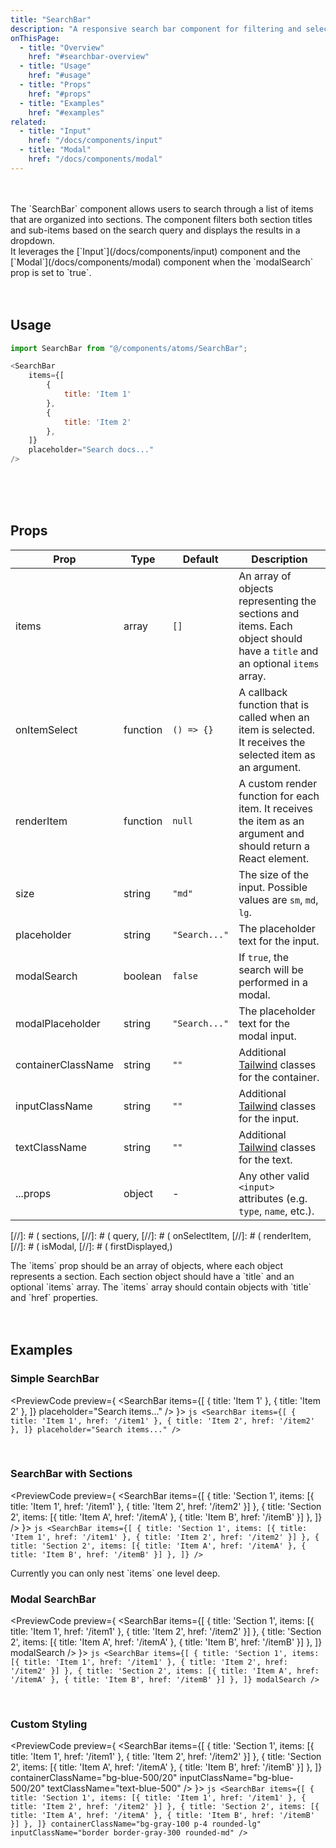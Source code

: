 ```yaml
---
title: "SearchBar"
description: "A responsive search bar component for filtering and selecting items from a list organized into sections."
onThisPage:
  - title: "Overview"
    href: "#searchbar-overview"
  - title: "Usage"
    href: "#usage"
  - title: "Props"
    href: "#props"
  - title: "Examples"
    href: "#examples"
related:
  - title: "Input"
    href: "/docs/components/input"
  - title: "Modal"
    href: "/docs/components/modal"
---
```


<div id="searchbar-overview" />

<br/>

<div className="flex justify-center mb-4">
    <ClientSideSearchBar items={[
        { title: 'Section 1', items: [{ title: 'Item 1', href: '/item1' }, { title: 'Item 2', href: '/item2' }] },
        { title: 'Section 2', items: [{ title: 'Item A', href: '/itemA' }, { title: 'Item B', href: '/itemB' }] },
    ]} placeholder="Search docs..." />
</div>

<br/>

<div>
    The `SearchBar` component allows users to search through a list of items that are organized into sections. The component filters both section titles and sub-items based on the search query and displays the results in a dropdown.
</div>

<Info>
    It leverages the [`Input`](/docs/components/input) component and the [`Modal`](/docs/components/modal) component when the `modalSearch` prop is set to `true`.
</Info>

<br/>
<br/>
<br/>
<Divider />

<div id="usage" />

## Usage

```js
import SearchBar from "@/components/atoms/SearchBar";

<SearchBar
    items={[
        {
            title: 'Item 1'
        },
        {
            title: 'Item 2'
        },
    ]}
    placeholder="Search docs..."
/>
```

<br/>
<br/>
<br/>
<Divider />

<div id="props" />

## Props

| **Prop**           | **Type** | **Default**   | **Description**                                                                                                           |
|--------------------|----------|---------------|---------------------------------------------------------------------------------------------------------------------------|
| items              | array    | `[]`          | An array of objects representing the sections and items. Each object should have a `title` and an optional `items` array. |
| onItemSelect       | function | `() => {}`    | A callback function that is called when an item is selected. It receives the selected item as an argument.                |
| renderItem         | function | `null`        | A custom render function for each item. It receives the item as an argument and should return a React element.            |
| size               | string   | `"md"`        | The size of the input. Possible values are `sm`, `md`, `lg`.                                                              |
| placeholder        | string   | `"Search..."` | The placeholder text for the input.                                                                                       |
| modalSearch        | boolean  | `false`       | If `true`, the search will be performed in a modal.                                                                       |
| modalPlaceholder   | string   | `"Search..."` | The placeholder text for the modal input.                                                                                 |
| containerClassName | string   | `""`          | Additional [Tailwind](https://tailwindcss.com) classes for the container.                                                 |
| inputClassName     | string   | `""`          | Additional [Tailwind](https://tailwindcss.com) classes for the input.                                                     |
| textClassName      | string   | `""`          | Additional [Tailwind](https://tailwindcss.com) classes for the text.                                                      |
| ...props           | object   | -             | Any other valid <code>&lt;input&gt;</code>  attributes (e.g. `type`, `name`, etc.).                                       |

[//]: # (    sections,
[//]: # (    query,
[//]: # (    onSelectItem,
[//]: # (    renderItem,
[//]: # (    isModal,
[//]: # (    firstDisplayed,)

<Tip>
    The `items` prop should be an array of objects, where each object represents a section. Each section object should have a `title` and an optional `items` array. The `items` array should contain objects with `title` and `href` properties.
</Tip>

<br/>
<br/>
<br/>
<Divider />

<div id="examples" />

## Examples

### Simple SearchBar
<PreviewCode preview={
    <SearchBar
        items={[
            {
                title: 'Item 1'
            },
            {
                title: 'Item 2'
            },
        ]}
        placeholder="Search items..."
    />
}>
    ```js
    <SearchBar
        items={[
            {
                title: 'Item 1',
                href: '/item1'
            },
            {
                title: 'Item 2',
                href: '/item2'
            },
        ]}
        placeholder="Search items..."
    />
    ```
</PreviewCode>

<br />

### SearchBar with Sections

<PreviewCode preview={
    <SearchBar
        items={[
            { title: 'Section 1', items: [{ title: 'Item 1', href: '/item1' }, { title: 'Item 2', href: '/item2' }] },
            { title: 'Section 2', items: [{ title: 'Item A', href: '/itemA' }, { title: 'Item B', href: '/itemB' }] },
        ]}
    />
}>
    ```js
    <SearchBar
        items={[
            { title: 'Section 1', items: [{ title: 'Item 1', href: '/item1' }, { title: 'Item 2', href: '/item2' }] },
            { title: 'Section 2', items: [{ title: 'Item A', href: '/itemA' }, { title: 'Item B', href: '/itemB' }] },
        ]}
    />
    ```
</PreviewCode>

<Caution>
    Currently you can only nest `items` one level deep.
</Caution>

<br />

### Modal SearchBar
<PreviewCode preview={
    <SearchBar
        items={[
            { title: 'Section 1', items: [{ title: 'Item 1', href: '/item1' }, { title: 'Item 2', href: '/item2' }] },
            { title: 'Section 2', items: [{ title: 'Item A', href: '/itemA' }, { title: 'Item B', href: '/itemB' }] },
        ]}
        modalSearch
    />
}>
    ```js
    <SearchBar
        items={[
            { title: 'Section 1', items: [{ title: 'Item 1', href: '/item1' }, { title: 'Item 2', href: '/item2' }] },
            { title: 'Section 2', items: [{ title: 'Item A', href: '/itemA' }, { title: 'Item B', href: '/itemB' }] },
        ]}
        modalSearch
    />
    ```
</PreviewCode>

<br />

### Custom Styling
<PreviewCode preview={
    <SearchBar
        items={[
            { title: 'Section 1', items: [{ title: 'Item 1', href: '/item1' }, { title: 'Item 2', href: '/item2' }] },
            { title: 'Section 2', items: [{ title: 'Item A', href: '/itemA' }, { title: 'Item B', href: '/itemB' }] },
        ]}
        containerClassName="bg-blue-500/20"
        inputClassName="bg-blue-500/20"
        textClassName="text-blue-500"
    />
}>
    ```js
    <SearchBar
        items={[
            { title: 'Section 1', items: [{ title: 'Item 1', href: '/item1' }, { title: 'Item 2', href: '/item2' }] },
            { title: 'Section 2', items: [{ title: 'Item A', href: '/itemA' }, { title: 'Item B', href: '/itemB' }] },
        ]}
        containerClassName="bg-gray-100 p-4 rounded-lg"
        inputClassName="border border-gray-300 rounded-md"
    />
    ```
</PreviewCode>

<br />
